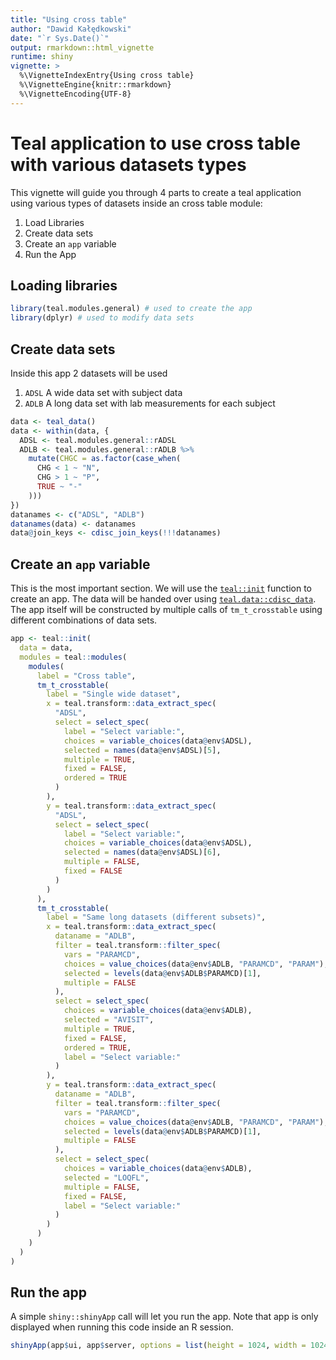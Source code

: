 ```yaml
---
title: "Using cross table"
author: "Dawid Kałędkowski"
date: "`r Sys.Date()`"
output: rmarkdown::html_vignette
runtime: shiny
vignette: >
  %\VignetteIndexEntry{Using cross table}
  %\VignetteEngine{knitr::rmarkdown}
  %\VignetteEncoding{UTF-8}
---
```


# Teal application to use cross table with various datasets types

This vignette will guide you through 4 parts to create a teal application using
various types of datasets inside an cross table module:

1. Load Libraries
2. Create data sets
3. Create an `app` variable
4. Run the App

## Loading libraries

```r
library(teal.modules.general) # used to create the app
library(dplyr) # used to modify data sets
```

## Create data sets

Inside this app 2 datasets will be used

1. `ADSL` A wide data set with subject data
2. `ADLB` A long data set with lab measurements for each subject

```r
data <- teal_data()
data <- within(data, {
  ADSL <- teal.modules.general::rADSL
  ADLB <- teal.modules.general::rADLB %>%
    mutate(CHGC = as.factor(case_when(
      CHG < 1 ~ "N",
      CHG > 1 ~ "P",
      TRUE ~ "-"
    )))
})
datanames <- c("ADSL", "ADLB")
datanames(data) <- datanames
data@join_keys <- cdisc_join_keys(!!!datanames)
```

## Create an `app` variable

This is the most important section. We will use the [`teal::init`](https://insightsengineering.github.io/teal/reference/init) function to
create an app. The data will be handed over using [`teal.data::cdisc_data`](https://insightsengineering.github.io/teal.data/reference/cdisc_data). The app
itself will be constructed by multiple calls of `tm_t_crosstable` using different
combinations of data sets.

```r
app <- teal::init(
  data = data,
  modules = teal::modules(
    modules(
      label = "Cross table",
      tm_t_crosstable(
        label = "Single wide dataset",
        x = teal.transform::data_extract_spec(
          "ADSL",
          select = select_spec(
            label = "Select variable:",
            choices = variable_choices(data@env$ADSL),
            selected = names(data@env$ADSL)[5],
            multiple = TRUE,
            fixed = FALSE,
            ordered = TRUE
          )
        ),
        y = teal.transform::data_extract_spec(
          "ADSL",
          select = select_spec(
            label = "Select variable:",
            choices = variable_choices(data@env$ADSL),
            selected = names(data@env$ADSL)[6],
            multiple = FALSE,
            fixed = FALSE
          )
        )
      ),
      tm_t_crosstable(
        label = "Same long datasets (different subsets)",
        x = teal.transform::data_extract_spec(
          dataname = "ADLB",
          filter = teal.transform::filter_spec(
            vars = "PARAMCD",
            choices = value_choices(data@env$ADLB, "PARAMCD", "PARAM"),
            selected = levels(data@env$ADLB$PARAMCD)[1],
            multiple = FALSE
          ),
          select = select_spec(
            choices = variable_choices(data@env$ADLB),
            selected = "AVISIT",
            multiple = TRUE,
            fixed = FALSE,
            ordered = TRUE,
            label = "Select variable:"
          )
        ),
        y = teal.transform::data_extract_spec(
          dataname = "ADLB",
          filter = teal.transform::filter_spec(
            vars = "PARAMCD",
            choices = value_choices(data@env$ADLB, "PARAMCD", "PARAM"),
            selected = levels(data@env$ADLB$PARAMCD)[1],
            multiple = FALSE
          ),
          select = select_spec(
            choices = variable_choices(data@env$ADLB),
            selected = "LOQFL",
            multiple = FALSE,
            fixed = FALSE,
            label = "Select variable:"
          )
        )
      )
    )
  )
)
```

## Run the app

A simple `shiny::shinyApp` call will let you run the app.
Note that app is only displayed when running this code inside an R session.

```r
shinyApp(app$ui, app$server, options = list(height = 1024, width = 1024))
```

